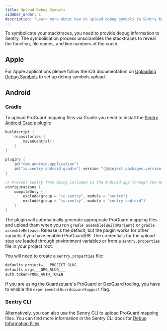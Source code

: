 ```yaml
---
title: Upload Debug Symbols
sidebar_order: 1
description: "Learn more about how to upload debug symbols in Sentry Kotlin Multiplatform."
---
```


To symbolicate your stacktraces, you need to provide debug information to Sentry.
The symbolication process unscrambles the stacktraces to reveal the function, file names, and line numbers of the crash.

## Apple

For Apple applications please follow the iOS documentation on [Uploading Debug Symbols](/platforms/apple/guides/ios/dsym) to set up debug symbols upload.

## Android

### Gradle

To upload ProGuard mapping files via Gradle you need to install the [Sentry Android Gradle](/platforms/android/gradle) plugin:

```kotlin {filename:androidApp/build.gradle.kts}
buildscript {
    repositories {
        mavenCentral()
    }
}

plugins {
    id("com.android.application")
    id("io.sentry.android.gradle") version "{{@inject packages.version('sentry.java.android.gradle-plugin', '3.0.0') }}"
}

// Prevent Sentry from being included in the Android app through the AGP.
configurations {
    compileOnly {
        exclude(group = "io.sentry", module = "sentry")
        exclude(group = "io.sentry", module = "sentry-android")
    }
}
```

The plugin will automatically generate appropriate ProGuard mapping files and upload them when you run `gradle assemble{BuildVariant}` or `gradle assembleRelease`. Release is the default, but the plugin works for other variants if you have enabled ProGuard/R8. The credentials for the upload step are loaded through environment variables or from a `sentry.properties` file in your project root.

You will need to create a `sentry.properties` file:

```kotlin {filename:androidApp/sentry.properties}
defaults.project=___PROJECT_SLUG___
defaults.org=___ORG_SLUG___
auth.token=YOUR_AUTH_TOKEN
```

If you are using the Guardsquare's ProGuard or DexGuard tooling, you have to enable the `experimentalGuardsquareSupport` flag.


### Sentry CLI

Alternatively, you can also use the Sentry CLI to upload ProGuard mapping files. You can find more information in the Sentry CLI docs for [Debug Information Files](/product/cli/dif/#proguard-mapping-upload).
